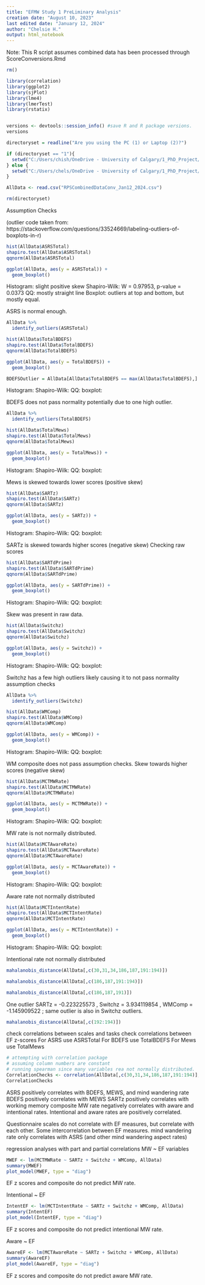 ---
title: "EFMW Study 1 PreLiminary Analysis"
creation date: "August 10, 2023"
last edited date: "January 12, 2024"
author: "Chelsie H."
output: html_notebook
---

Note: This R script assumes combined data has been processed through ScoreConversions.Rmd

```{r startup}
rm()

library(correlation)
library(ggplot2)
library(sjPlot)
library(lme4)
library(lmerTest)
library(rstatix)


versions <- devtools::session_info() #save R and R package versions.
versions
```

```{r load data}
directoryset = readline("Are you using the PC (1) or Laptop (2)?")

if (directoryset == "1"){
  setwd("C:/Users/chish/OneDrive - University of Calgary/1_PhD_Project/Scripting/RPSPreliminaryAnalysis")
} else {
  setwd("C:/Users/chels/OneDrive - University of Calgary/1_PhD_Project/Scripting/RPSPreliminaryAnalysis")
}

AllData <- read.csv("RPSCombinedDataConv_Jan12_2024.csv")

rm(directoryset)
```

Assumption Checks

(outlier code taken from: https://stackoverflow.com/questions/33524669/labeling-outliers-of-boxplots-in-r)

```{r assumption checks for ASRS}
hist(AllData$ASRSTotal)
shapiro.test(AllData$ASRSTotal)
qqnorm(AllData$ASRSTotal)

ggplot(AllData, aes(y = ASRSTotal)) +
  geom_boxplot()
```
Histogram: slight positive skew
Shapiro-Wilk: W = 0.97953, p-value = 0.0373
QQ: mostly straight line
Boxplot: outliers at top and bottom, but mostly equal.

ASRS is normal enough.

```{r ASRS identify outlier}
AllData %>%
  identify_outliers(ASRSTotal)
```


```{r assumption checks for BDEFS}
hist(AllData$TotalBDEFS)
shapiro.test(AllData$TotalBDEFS)
qqnorm(AllData$TotalBDEFS)

ggplot(AllData, aes(y = TotalBDEFS)) +
  geom_boxplot()

BDEFSOutlier = AllData[AllData$TotalBDEFS == max(AllData$TotalBDEFS),]
```
Histogram: 
Shapiro-Wilk: 
QQ:
boxplot:

BDEFS does not pass normality potentially due to one high outlier.

```{r BDEFS identify outlier}
AllData %>%
  identify_outliers(TotalBDEFS)
```


```{r assumption checks for Mews}
hist(AllData$TotalMews)
shapiro.test(AllData$TotalMews)
qqnorm(AllData$TotalMews)

ggplot(AllData, aes(y = TotalMews)) +
  geom_boxplot()
```

Histogram: 
Shapiro-Wilk: 
QQ:
boxplot:

Mews is skewed towards lower scores (positive skew)

```{r assumption checks for SARTz}
hist(AllData$SARTz)
shapiro.test(AllData$SARTz)
qqnorm(AllData$SARTz)

ggplot(AllData, aes(y = SARTz)) +
  geom_boxplot()
```

Histogram: 
Shapiro-Wilk: 
QQ:
boxplot:

SARTz is skewed towards higher scores (negative skew)
Checking raw scores
```{r assumption checks for SARTdPrime}
hist(AllData$SARTdPrime)
shapiro.test(AllData$SARTdPrime)
qqnorm(AllData$SARTdPrime)

ggplot(AllData, aes(y = SARTdPrime)) +
  geom_boxplot()
```

Histogram: 
Shapiro-Wilk: 
QQ:
boxplot:

Skew was present in raw data.

```{r assumption checks for Switchz}
hist(AllData$Switchz)
shapiro.test(AllData$Switchz)
qqnorm(AllData$Switchz)

ggplot(AllData, aes(y = Switchz)) +
  geom_boxplot()
```

Histogram: 
Shapiro-Wilk: 
QQ:
boxplot:

Switchz has a few high outliers likely causing it to not pass normality assumption checks

```{r Switchz identify outlier}
AllData %>%
  identify_outliers(Switchz)
```

```{r assumption checks for WMComp}
hist(AllData$WMComp)
shapiro.test(AllData$WMComp)
qqnorm(AllData$WMComp)

ggplot(AllData, aes(y = WMComp)) +
  geom_boxplot()
```

Histogram: 
Shapiro-Wilk: 
QQ:
boxplot:

WM composite does not pass assumption checks. Skew towards higher scores (negative skew)

```{r assumption checks for MCTMWRate}
hist(AllData$MCTMWRate)
shapiro.test(AllData$MCTMWRate)
qqnorm(AllData$MCTMWRate)

ggplot(AllData, aes(y = MCTMWRate)) +
  geom_boxplot()
```

Histogram: 
Shapiro-Wilk: 
QQ:
boxplot:

MW rate is not normally distributed.


```{r assumption checks for MCTAwareRate}
hist(AllData$MCTAwareRate)
shapiro.test(AllData$MCTAwareRate)
qqnorm(AllData$MCTAwareRate)

ggplot(AllData, aes(y = MCTAwareRate)) +
  geom_boxplot()
```

Histogram: 
Shapiro-Wilk: 
QQ:
boxplot:

Aware rate not normally distributed

```{r assumption checks for MCTIntentRate}
hist(AllData$MCTIntentRate)
shapiro.test(AllData$MCTIntentRate)
qqnorm(AllData$MCTIntentRate)

ggplot(AllData, aes(y = MCTIntentRate)) +
  geom_boxplot()
```

Histogram: 
Shapiro-Wilk: 
QQ:
boxplot:

Intentional rate not normally distributed

```{r mahalanobis distance all variables of interest}
mahalanobis_distance(AllData[,c(30,31,34,186,187,191:194)])
```

```{r mahalanobis distance without questionnaire scales}
mahalanobis_distance(AllData[,c(186,187,191:194)])
```

```{r mahalanobis distance EF measures}
mahalanobis_distance(AllData[,c(186,187,191)])
```
One outlier SARTz = -0.223225573 , Switchz = 3.934119854	, WMComp = -1.145909522 ;
same outlier is also in Switchz outliers.

```{r mahalanobis distance MW measures}
mahalanobis_distance(AllData[,c(192:194)])
```

check correlations between scales and tasks
check correlations between EF z-scores
For ASRS use ASRSTotal
For BDEFS use TotalBDEFS
For Mews use TotalMews
```{r correlations}
# attempting with correlation package
# assuming column numbers are constant
# running spearman since many variables rea not normally distributed.
CorrelationChecks <- correlation(AllData[,c(30,31,34,186,187,191:194)],method = "spearman")
CorrelationChecks
```

ASRS positively correlates with BDEFS, MEWS, and mind wandering rate
BDEFS positively correlates with MEWS
SARTz positively correlates with working memory composite
MW rate negatively correlates with aware and intentional rates.
Intentional and aware rates are positively correlated.

Questionnaire scales do not correlate with EF measures, but correlate with each other.
Some intercorrelation between EF measures.
mind wandering rate only correlates with ASRS (and other mind wandering aspect rates)

regression analyses with part and partial correlations
MW ~ EF variables

```{r mw rate and ef scores}
MWEF <- lm(MCTMWRate ~ SARTz + Switchz + WMComp, AllData)
summary(MWEF)
plot_model(MWEF, type = "diag")
```
EF z scores and composite do not predict MW rate.

Intentional ~ EF
```{r intentional mw rate and ef scores}
IntentEF <- lm(MCTIntentRate ~ SARTz + Switchz + WMComp, AllData)
summary(IntentEF)
plot_model(IntentEF, type = "diag")
```
EF z scores and composite do not predict intentional MW rate.

Aware ~ EF
```{r aware mw rate and ef scores}
AwareEF <- lm(MCTAwareRate ~ SARTz + Switchz + WMComp, AllData)
summary(AwareEF)
plot_model(AwareEF, type = "diag")
```
EF z scores and composite do not predict aware MW rate.


